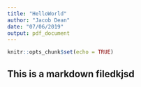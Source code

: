 ```yaml
---
title: "HelloWorld"
author: "Jacob Dean"
date: "07/06/2019"
output: pdf_document
---
```


```r
knitr::opts_chunk$set(echo = TRUE)
```

## This is a markdown filedkjsd

